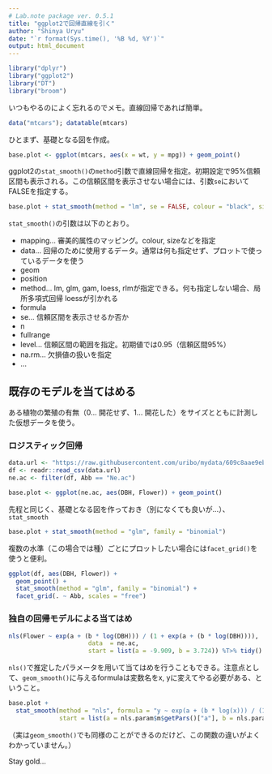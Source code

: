 ```yaml
---
# Lab.note package ver. 0.5.1
title: "ggplot2で回帰直線を引く"
author: "Shinya Uryu"
date: "`r format(Sys.time(), '%B %d, %Y')`"
output: html_document
---
```


```r
library("dplyr")
library("ggplot2")
library("DT")
library("broom")
```

いつもやるのによく忘れるのでメモ。直線回帰であれば簡単。

```r
data("mtcars"); datatable(mtcars)
```

ひとまず、基礎となる図を作成。

```r
base.plot <- ggplot(mtcars, aes(x = wt, y = mpg)) + geom_point()
```

ggplot2の`stat_smooth()`の`method`引数で直線回帰を指定。初期設定で95%信頼区間も表示される。この信頼区間を表示させない場合には、引数`se`においてFALSEを指定する。

```r
base.plot + stat_smooth(method = "lm", se = FALSE, colour = "black", size = 1)
```

`stat_smooth()`の引数は以下のとおり。

* mapping... 審美的属性のマッピング。colour, sizeなどを指定
* data... 回帰のために使用するデータ。通常は何も指定せず、プロットで使っているデータを使う
* geom
* position
* method... lm, glm, gam, loess, rlmが指定できる。何も指定しない場合、局所多項式回帰 loessが引かれる
* formula
* se... 信頼区間を表示させるか否か
* n
* fullrange
* level... 信頼区間の範囲を指定。初期値では0.95（信頼区間95%）
* na.rm... 欠損値の扱いを指定
* ...

## 既存のモデルを当てはめる

ある植物の繁殖の有無（0... 開花せず、1... 開花した）をサイズとともに計測した仮想データを使う。

### ロジスティック回帰

```r
data.url <- "https://raw.githubusercontent.com/uribo/mydata/609c8aae9eba4994a0f71e0c4ecd52e2d7e726b7/reproduction.csv"
df <- readr::read_csv(data.url)
ne.ac <- filter(df, Abb == "Ne.ac")
```

```r
base.plot <- ggplot(ne.ac, aes(DBH, Flower)) + geom_point()
```

先程と同じく、基礎となる図を作っておき（別になくても良いが...）、`stat_smooth`

```r
base.plot + stat_smooth(method = "glm", family = "binomial")
```

複数の水準（この場合では種）ごとにプロットしたい場合には`facet_grid()`を使うと便利。

```r
ggplot(df, aes(DBH, Flower)) + 
  geom_point() +
  stat_smooth(method = "glm", family = "binomial") +
  facet_grid(. ~ Abb, scales = "free")
```

### 独自の回帰モデルによる当てはめ

```r
nls(Flower ~ exp(a + (b * log(DBH))) / (1 + exp(a + (b * log(DBH)))), 
          	          data  = ne.ac,
          	          start = list(a = -9.909, b = 3.724)) %T>% tidy() -> nls.param
```

`nls()`で推定したパラメータを用いて当てはめを行うこともできる。注意点として、`geom_smooth()`に与えるformulaは変数名をx, yに変えてやる必要がある、ということ。

```r
base.plot + 
  stat_smooth(method = "nls", formula = "y ~ exp(a + (b * log(x))) / (1 + exp(a + (b * log(x))))",
              start = list(a = nls.param$m$getPars()["a"], b = nls.param$m$getPars()["b"]), se = FALSE)
```

（実は`geom_smooth()`でも同様のことができるのだけど、この関数の違いがよくわかっていません。）

Stay gold...
